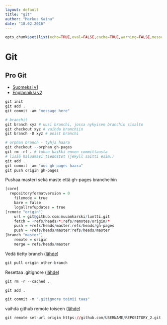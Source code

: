 ```yaml
---
layout: default
title: "git"
author: "Markus Kainu"
date: "18.02.2016"
---
```



```r
opts_chunk$set(list(echo=TRUE,eval=FALSE,cache=TRUE,warning=FALSE,message=FALSE,cache.path="~/knitr_cache/luntti/"))
```

# Git

## Pro Git
- [Suomeksi v1](https://git-scm.com/book/fi/v1)
- [Englanniksi v2](https://git-scm.com/book/en/v2)

```r
git init
git add .
git commit -am "message here"

# branchit
git branch xyz # uusi branchi, jossa nykyisen branchin sisalto
git checkout xyz # vaihda branchiin
git branch -D xyz # poist branchi

# orphan branch - tyhja haara
git checkout --orphan gh-pages
git rm -rf . # tuhoa kaikki ennen committausta
# lisää haluamasi tiedostot (jekyll saitti esim.)
git add .
git commit -am "uus gh-pages haara"
git push origin gh-pages

```



Pushaa masteri sekä maste että gh-pages brancheihin

```r
[core]
  repositoryformatversion = 0
	filemode = true
	bare = false
	logallrefupdates = true
[remote "origin"]
	url = git@github.com:muuankarski/luntti.git
	fetch = +refs/heads/*:refs/remotes/origin/*
	push = +refs/heads/master:refs/heads/gh-pages 
	push = +refs/heads/master:refs/heads/master 
[branch "master"]
	remote = origin
	merge = refs/heads/master

```

Vedä tietty branch ([lähde](http://stackoverflow.com/questions/1709177/git-pull-certain-branch-from-github))

```r
git pull origin other-branch
```


Resettaa .gitignore ([lähde](http://stackoverflow.com/questions/1139762/ignore-files-that-have-already-been-committed-to-a-git-repository))

```r
git rm -r --cached .

git add .

git commit -m ".gitignore toimii taas"
```


vaihda github remote toiseen ([lähde](https://help.github.com/articles/changing-a-remote-s-url/))

```r
git remote set-url origin https://github.com/USERNAME/REPOSITORY_2.git

```

